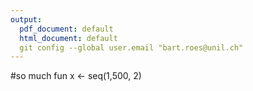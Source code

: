 ```yaml
---
output:
  pdf_document: default
  html_document: default
  git config --global user.email "bart.roes@unil.ch"
---
```


#so much fun
x <- seq(1,500, 2)

